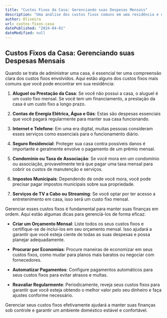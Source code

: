 ```yaml
---
title: "Custos Fixos da Casa: Gerenciando suas Despesas Mensais"
description: "Uma análise dos custos fixos comuns em uma residência e dicas para gerenciá-los de forma eficaz."
author: Oliveira
url: custos-fixos-casa
datePublished: "2024-04-01"
dateModified: null
---
```


## Custos Fixos da Casa: Gerenciando suas Despesas Mensais

Quando se trata de administrar uma casa, é essencial ter uma compreensão clara dos custos fixos envolvidos. Aqui estão alguns dos custos fixos mais comuns que você pode encontrar em sua residência:

1. **Aluguel ou Prestação da Casa**: Se você não possui a casa, o aluguel é um custo fixo mensal. Se você tem um financiamento, a prestação da casa é um custo fixo a longo prazo.

2. **Contas de Energia Elétrica, Água e Gás**: Estas são despesas essenciais que você pagará regularmente para manter sua casa funcionando.

3. **Internet e Telefone**: Em uma era digital, muitas pessoas consideram esses serviços como essenciais para o funcionamento diário.

4. **Seguro Residencial**: Proteger sua casa contra possíveis danos é importante e geralmente envolve o pagamento de um prêmio mensal.

5. **Condomínio ou Taxa de Associação**: Se você mora em um condomínio ou associação, provavelmente terá que pagar uma taxa mensal para cobrir os custos de manutenção e serviços.

6. **Impostos Municipais**: Dependendo de onde você mora, você pode precisar pagar impostos municipais sobre sua propriedade.

7. **Serviços de TV a Cabo ou Streaming**: Se você optar por ter acesso a entretenimento em casa, isso será um custo fixo mensal.

Gerenciar esses custos fixos é fundamental para manter suas finanças em ordem. Aqui estão algumas dicas para gerenciá-los de forma eficaz:

- **Criar um Orçamento Mensal**: Liste todos os seus custos fixos e certifique-se de incluí-los em seu orçamento mensal. Isso ajudará a garantir que você esteja ciente de todas as suas despesas e possa planejar adequadamente.

- **Procurar por Economias**: Procure maneiras de economizar em seus custos fixos, como mudar para planos mais baratos ou negociar com fornecedores.

- **Automatizar Pagamentos**: Configure pagamentos automáticos para seus custos fixos para evitar atrasos e multas.

- **Reavaliar Regularmente**: Periodicamente, reveja seus custos fixos para garantir que você esteja obtendo o melhor valor pelo seu dinheiro e faça ajustes conforme necessário.

Gerenciar seus custos fixos efetivamente ajudará a manter suas finanças sob controle e garantir um ambiente doméstico estável e confortável.
